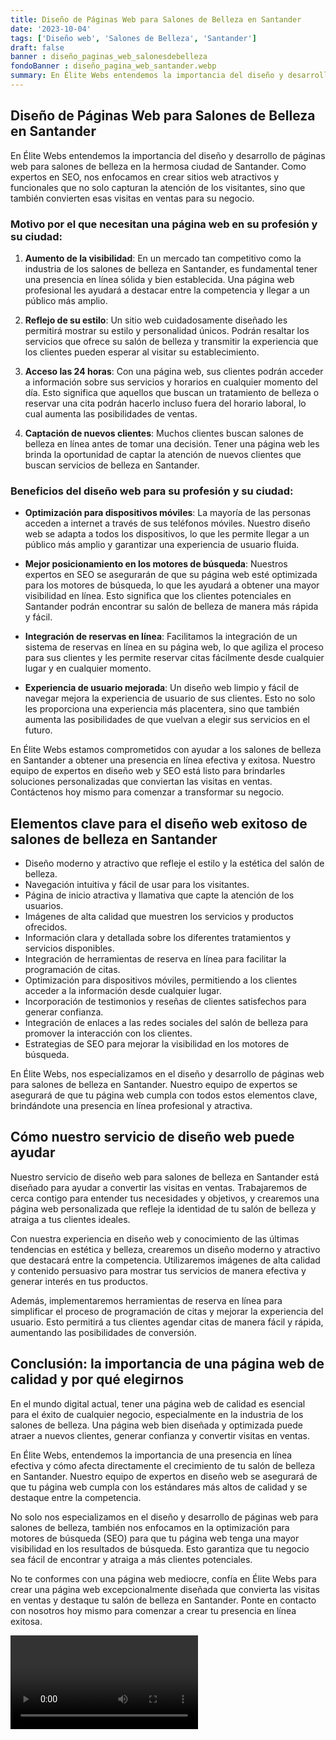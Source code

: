 ```yaml
---
title: Diseño de Páginas Web para Salones de Belleza en Santander
date: '2023-10-04'
tags: ['Diseño web', 'Salones de Belleza', 'Santander']
draft: false
banner : diseño_paginas_web_salonesdebelleza
fondoBanner : diseño_pagina_web_santander.webp
summary: En Élite Webs entendemos la importancia del diseño y desarrollo de páginas web para salones de belleza en la hermosa ciudad de Santander. Como expertos en SEO, nos enfocamos en crear sitios web atractivos y funcionales que no solo capturan la atención de los visitantes, sino que también convierten esas visitas en ventas para su negocio. 
---
```


## Diseño de Páginas Web para Salones de Belleza en Santander

En Élite Webs entendemos la importancia del diseño y desarrollo de páginas web para salones de belleza en la hermosa ciudad de Santander. Como expertos en SEO, nos enfocamos en crear sitios web atractivos y funcionales que no solo capturan la atención de los visitantes, sino que también convierten esas visitas en ventas para su negocio. 

### Motivo por el que necesitan una página web en su profesión y su ciudad:

1. **Aumento de la visibilidad**: En un mercado tan competitivo como la industria de los salones de belleza en Santander, es fundamental tener una presencia en línea sólida y bien establecida. Una página web profesional les ayudará a destacar entre la competencia y llegar a un público más amplio.

2. **Reflejo de su estilo**: Un sitio web cuidadosamente diseñado les permitirá mostrar su estilo y personalidad únicos. Podrán resaltar los servicios que ofrece su salón de belleza y transmitir la experiencia que los clientes pueden esperar al visitar su establecimiento.

3. **Acceso las 24 horas**: Con una página web, sus clientes podrán acceder a información sobre sus servicios y horarios en cualquier momento del día. Esto significa que aquellos que buscan un tratamiento de belleza o reservar una cita podrán hacerlo incluso fuera del horario laboral, lo cual aumenta las posibilidades de ventas.

4. **Captación de nuevos clientes**: Muchos clientes buscan salones de belleza en línea antes de tomar una decisión. Tener una página web les brinda la oportunidad de captar la atención de nuevos clientes que buscan servicios de belleza en Santander.

### Beneficios del diseño web para su profesión y su ciudad:

- **Optimización para dispositivos móviles**: La mayoría de las personas acceden a internet a través de sus teléfonos móviles. Nuestro diseño web se adapta a todos los dispositivos, lo que les permite llegar a un público más amplio y garantizar una experiencia de usuario fluida.

- **Mejor posicionamiento en los motores de búsqueda**: Nuestros expertos en SEO se asegurarán de que su página web esté optimizada para los motores de búsqueda, lo que les ayudará a obtener una mayor visibilidad en línea. Esto significa que los clientes potenciales en Santander podrán encontrar su salón de belleza de manera más rápida y fácil.

- **Integración de reservas en línea**: Facilitamos la integración de un sistema de reservas en línea en su página web, lo que agiliza el proceso para sus clientes y les permite reservar citas fácilmente desde cualquier lugar y en cualquier momento.

- **Experiencia de usuario mejorada**: Un diseño web limpio y fácil de navegar mejora la experiencia de usuario de sus clientes. Esto no solo les proporciona una experiencia más placentera, sino que también aumenta las posibilidades de que vuelvan a elegir sus servicios en el futuro.

En Élite Webs estamos comprometidos con ayudar a los salones de belleza en Santander a obtener una presencia en línea efectiva y exitosa. Nuestro equipo de expertos en diseño web y SEO está listo para brindarles soluciones personalizadas que conviertan las visitas en ventas. Contáctenos hoy mismo para comenzar a transformar su negocio.

<GifSeo />

<Cta />

## Elementos clave para el diseño web exitoso de salones de belleza en Santander

- Diseño moderno y atractivo que refleje el estilo y la estética del salón de belleza.
- Navegación intuitiva y fácil de usar para los visitantes.
- Página de inicio atractiva y llamativa que capte la atención de los usuarios.
- Imágenes de alta calidad que muestren los servicios y productos ofrecidos.
- Información clara y detallada sobre los diferentes tratamientos y servicios disponibles.
- Integración de herramientas de reserva en línea para facilitar la programación de citas.
- Optimización para dispositivos móviles, permitiendo a los clientes acceder a la información desde cualquier lugar.
- Incorporación de testimonios y reseñas de clientes satisfechos para generar confianza.
- Integración de enlaces a las redes sociales del salón de belleza para promover la interacción con los clientes.
- Estrategias de SEO para mejorar la visibilidad en los motores de búsqueda.

En Élite Webs, nos especializamos en el diseño y desarrollo de páginas web para salones de belleza en Santander. Nuestro equipo de expertos se asegurará de que tu página web cumpla con todos estos elementos clave, brindándote una presencia en línea profesional y atractiva.

## Cómo nuestro servicio de diseño web puede ayudar

Nuestro servicio de diseño web para salones de belleza en Santander está diseñado para ayudar a convertir las visitas en ventas. Trabajaremos de cerca contigo para entender tus necesidades y objetivos, y crearemos una página web personalizada que refleje la identidad de tu salón de belleza y atraiga a tus clientes ideales.

Con nuestra experiencia en diseño web y conocimiento de las últimas tendencias en estética y belleza, crearemos un diseño moderno y atractivo que destacará entre la competencia. Utilizaremos imágenes de alta calidad y contenido persuasivo para mostrar tus servicios de manera efectiva y generar interés en tus productos.

Además, implementaremos herramientas de reserva en línea para simplificar el proceso de programación de citas y mejorar la experiencia del usuario. Esto permitirá a tus clientes agendar citas de manera fácil y rápida, aumentando las posibilidades de conversión.

## Conclusión: la importancia de una página web de calidad y por qué elegirnos

En el mundo digital actual, tener una página web de calidad es esencial para el éxito de cualquier negocio, especialmente en la industria de los salones de belleza. Una página web bien diseñada y optimizada puede atraer a nuevos clientes, generar confianza y convertir visitas en ventas.

En Élite Webs, entendemos la importancia de una presencia en línea efectiva y cómo afecta directamente el crecimiento de tu salón de belleza en Santander. Nuestro equipo de expertos en diseño web se asegurará de que tu página web cumpla con los estándares más altos de calidad y se destaque entre la competencia.

No solo nos especializamos en el diseño y desarrollo de páginas web para salones de belleza, también nos enfocamos en la optimización para motores de búsqueda (SEO) para que tu página web tenga una mayor visibilidad en los resultados de búsqueda. Esto garantiza que tu negocio sea fácil de encontrar y atraiga a más clientes potenciales.

No te conformes con una página web mediocre, confía en Élite Webs para crear una página web excepcionalmente diseñada que convierta las visitas en ventas y destaque tu salón de belleza en Santander. Ponte en contacto con nosotros hoy mismo para comenzar a crear tu presencia en línea exitosa.

<Video />

<CtaBot job='Salones de Belleza' city='Santander'/>

<Gmaps query='Santander+españa+maps' />